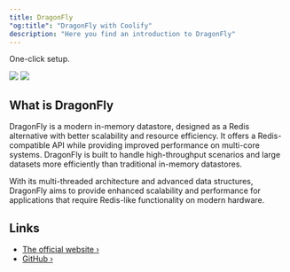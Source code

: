 ```yaml
---
title: DragonFly
"og:title": "DragonFly with Coolify"
description: "Here you find an introduction to DragonFly"
---
```


<Check>One-click setup.</Check>

<img className="block h-32 dark:hidden" src="/images/database-logos/dragonfly-light.svg" />
<img className="hidden h-32 dark:block" src="/images/database-logos/dragonfly-dark.svg" />

## What is DragonFly

DragonFly is a modern in-memory datastore, designed as a Redis alternative with better scalability and resource efficiency. It offers a Redis-compatible API while providing improved performance on multi-core systems. DragonFly is built to handle high-throughput scenarios and large datasets more efficiently than traditional in-memory datastores.

With its multi-threaded architecture and advanced data structures, DragonFly aims to provide enhanced scalability and performance for applications that require Redis-like functionality on modern hardware.

## Links

- [The official website ›](https://dragonflydb.io/)
- [GitHub ›](https://github.com/dragonflydb/dragonfly)
